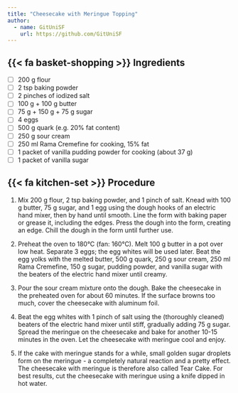 ```yaml
---
title: "Cheesecake with Meringue Topping"
author:
  - name: GitUniSF
    url: https://github.com/GitUniSF
---
```


## {{< fa basket-shopping >}} Ingredients

- [ ] 200 g flour
- [ ] 2 tsp baking powder
- [ ] 2 pinches of iodized salt
- [ ] 100 g + 100 g butter
- [ ] 75 g + 150 g + 75 g sugar
- [ ] 4 eggs
- [ ] 500 g quark (e.g. 20% fat content)
- [ ] 250 g sour cream
- [ ] 250 ml Rama Cremefine for cooking, 15% fat
- [ ] 1 packet of vanilla pudding powder for cooking (about 37 g)
- [ ] 1 packet of vanilla sugar

## {{< fa kitchen-set >}} Procedure

1. Mix 200 g flour, 2 tsp baking powder, and 1 pinch of salt. Knead with 100 g butter, 75 g sugar, and 1 egg using the dough hooks of an electric hand mixer, then by hand until smooth. Line the form with baking paper or grease it, including the edges. Press the dough into the form, creating an edge. Chill the dough in the form until further use.

2. Preheat the oven to 180°C (fan: 160°C). Melt 100 g butter in a pot over low heat. Separate 3 eggs; the egg whites will be used later. Beat the egg yolks with the melted butter, 500 g quark, 250 g sour cream, 250 ml Rama Cremefine, 150 g sugar, pudding powder, and vanilla sugar with the beaters of the electric hand mixer until creamy.

3. Pour the sour cream mixture onto the dough. Bake the cheesecake in the preheated oven for about 60 minutes. If the surface browns too much, cover the cheesecake with aluminum foil.

4. Beat the egg whites with 1 pinch of salt using the (thoroughly cleaned) beaters of the electric hand mixer until stiff, gradually adding 75 g sugar. Spread the meringue on the cheesecake and bake for another 10-15 minutes in the oven. Let the cheesecake with meringue cool and enjoy.

5. If the cake with meringue stands for a while, small golden sugar droplets form on the meringue - a completely natural reaction and a pretty effect. The cheesecake with meringue is therefore also called Tear Cake. For best results, cut the cheesecake with meringue using a knife dipped in hot water.

